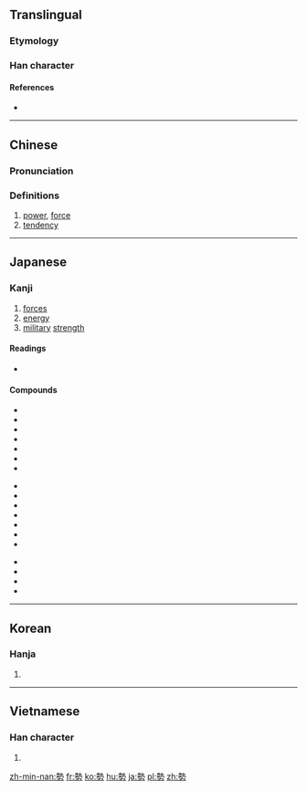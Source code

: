 {{also|势}}
==Translingual==

===Etymology===
{{Han compound|埶|力|c1=p|c2=s|t2=power|ls=psc}}

===Han character===
{{Han char|rn=19|rad=力|as=11|sn=13|four=4542<sub>7</sub>|canj=土戈大尸 (GIKS)|ids=⿱[[埶]][[力]]}}

====References====
* {{Han ref|kx=0149.040|dkj=02422|dj=0336.110|hdz=10377.030|uh=52E2|ud=21218|bh=B6D5|bd=46805}}

----

==Chinese==
{{zh-forms|s=势}}

===Pronunciation===
{{zh-pron
|m=shì
|c=sai3
|mc=y
|oc=y
|ma=
|cat=n
}}

===Definitions===
# [[power]], [[force]]
# [[tendency]]

----

==Japanese==

===Kanji===
{{ja-kanji|grade=5|rs=力11}}

# [[forces]]
# [[energy]]
# [[military]] [[strength]]

====Readings====
* {{ja-readings|goon=[[せ]] (se)|kanon=[[せい]] (sei)|kanyoon=[[ぜい]] (zei)|kun=[[いきおい]] (ikioi)}}

====Compounds====
{{top3}}
* {{l|ja|sc=Jpan|趨勢|tr=すうせい, sūsei}}
* {{l|ja|sc=Jpan|衰勢|tr=すいせい, suisei}}
* {{l|ja|sc=Jpan|姿勢|tr=しせい, shisei}}
* {{l|ja|sc=Jpan|形勢|tr=けいせい, keisei}}
* {{l|ja|sc=Jpan|村勢|tr=そんせい, sonsei}}
* {{l|ja|sc=Jpan|町勢|tr=ちょうせい, chōsei}}
* {{l|ja|sc=Jpan|区勢|tr=くせい, kusei}}
{{mid3}}
* {{l|ja|sc=Jpan|市勢|tr=しせい, shisei}}
* {{l|ja|sc=Jpan|水勢|tr=すいせい, suisei}}
* {{l|ja|sc=Jpan|手勢|tr=てぜい, tezei}}
* {{l|ja|sc=Jpan|中勢|tr=ちゅうせい, chūsei}}
* {{l|ja|sc=Jpan|病勢|tr=びょうせい, byōsei}}
* {{l|ja|sc=Jpan|落勢|tr=らくせい, rakusei}}
* {{l|ja|sc=Jpan|騰勢|tr=とうせい, tōsei}}
{{mid3}}
* {{l|ja|sc=Jpan|勢力伯仲|tr=せいりょくはくちゅう, seiryokuhakuchū}}
* {{l|ja|sc=Jpan|党勢|tr=とうせい, tōsei}}
* {{l|ja|sc=Jpan|猖獗|tr=しょうけつ, shōketsu}}
* {{l|ja|sc=Jpan|破竹の勢い|tr=はちくのいきおい, hachikunoikioi}}
{{bottom}}

----

==Korean==

===Hanja===
{{ko-hanja|hangeul=세|rv=se|mr=se}}

# {{defn|lang=ko|sort=力11}}

----

==Vietnamese==

===Han character===
{{vi-hantu|[[thế]], [[thể]]|rs=力11}}

# {{defn|lang=vi|sort=力11}}

[[zh-min-nan:勢]]
[[fr:勢]]
[[ko:勢]]
[[hu:勢]]
[[ja:勢]]
[[pl:勢]]
[[zh:勢]]